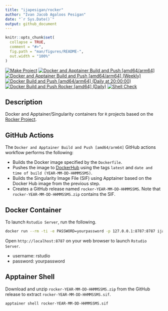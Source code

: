 ```yaml
---
title: "ijapesigan/rocker"
author: "Ivan Jacob Agaloos Pesigan"
date: "`r Sys.Date()`"
output: github_document
---
```


<!-- README.md is generated from .setup/readme/README.Rmd. Please edit that file -->

```r
knitr::opts_chunk$set(
  collapse = TRUE,
  comment = "#>",
  fig.path = "man/figures/README-",
  out.width = "100%"
)
```

<!-- badges: start -->
[![Make Project](https://github.com/ijapesigan/docker-rocker/actions/workflows/make.yml/badge.svg)](https://github.com/ijapesigan/docker-rocker/actions/workflows/make.yml)
[![Docker and Apptainer Build and Push [amd64/arm64]](https://github.com/ijapesigan/docker-rocker/actions/workflows/docker-apptainer-build-push-amd64-arm64.yml/badge.svg)](https://github.com/ijapesigan/docker-rocker/actions/workflows/docker-apptainer-build-push-amd64-arm64.yml)
[![Docker and Apptainer Build and Push [amd64/arm64] (Weekly)](https://github.com/ijapesigan/docker-rocker/actions/workflows/docker-apptainer-build-push-weekly-amd64-arm64.yml/badge.svg)](https://github.com/ijapesigan/docker-rocker/actions/workflows/docker-apptainer-build-push-weekly-amd64-arm64.yml)
[![Docker Build and Push [amd64/arm64] (Daily at 20:00:00)](https://github.com/ijapesigan/docker-rocker/actions/workflows/docker-build-push-daily-rocker.yml/badge.svg)](https://github.com/ijapesigan/docker-rocker/actions/workflows/docker-build-push-daily-rocker.yml)
[![Docker Build and Push Rocker [amd64] (Daily)](https://github.com/ijapesigan/docker-rocker/actions/workflows/docker-build-push-daily-amd64-rocker.yml/badge.svg)](https://github.com/ijapesigan/docker-rocker/actions/workflows/docker-build-push-daily-amd64-rocker.yml)
[![Shell Check](https://github.com/ijapesigan/docker-rocker/actions/workflows/shellcheck.yml/badge.svg)](https://github.com/ijapesigan/docker-rocker/actions/workflows/shellcheck.yml)
<!-- badges: end -->

## Description

Docker and Apptainer/Singularity containers for `R` projects based on the [Rocker Project](https://rocker-project.org/).

## GitHub Actions

The `Docker and Apptainer Build and Push [amd64/arm64]` GitHub actions workflow performs the following:

- Builds the Docker image specified by the `Dockerfile`.
- Pushes the image to [DockerHub](https://hub.docker.com/r/ijapesigan/rocker) using the tags `latest` and `date and time of build (YEAR-MM-DD-HHMMSSMS)`.
- Builds the Singularity Image File (SIF) using Apptainer based on the Docker Hub image from the previous step.
- Creates a GitHub release named `rocker-YEAR-MM-DD-HHMMSSMS`. Note that `rocker-YEAR-MM-DD-HHMMSSMS.zip` contains the SIF. 

## Docker Container

To launch `Rstudio Server`, run the following.

```bash
docker run --rm -ti -e PASSWORD=yourpassword -p 127.0.0.1:8787:8787 ijapesigan/rocker
```

Open `http://localhost:8787` on your web browser to launch `Rstudio Server`.

- username: rstudio
- password: yourpassword

## Apptainer Shell

Download and unzip `rocker-YEAR-MM-DD-HHMMSSMS.zip` from the GitHub release to extract `rocker-YEAR-MM-DD-HHMMSSMS.sif`.

```bash
apptainer shell rocker-YEAR-MM-DD-HHMMSSMS.sif
```
